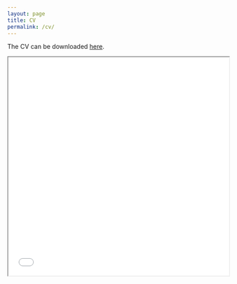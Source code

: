 ```yaml
---
layout: page
title: CV
permalink: /cv/
---
```


The CV can be downloaded [here](pdfs/cv/cv_0820.pdf).

<iframe title="Marcel Roman CV" src="pdfs/cv/cv_092721.pdf" width="100%" height="500px"></iframe>

